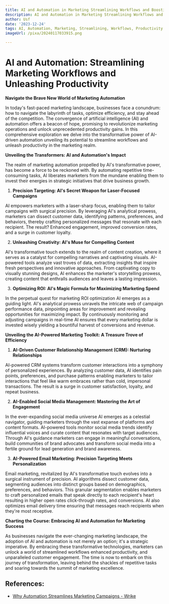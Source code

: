```yaml
---
title: AI and Automation in Marketing Streamlining Workflows and Boosting Productivity
description: AI and Automation in Marketing Streamlining Workflows and Boosting Productivity
author: Usf
date: '2023-12-24'
tags: AI, Automation, Marketing, Streamlining, Workflows, Productivity
imageUrl: /pixa/20240117033915.png

---
```

#  AI and  Automation: Streamlining Marketing Workflows  and Unleashing  Productivity

**Navigate the Brave New World  of Marketing Automation**

In  today's fast-paced marketing landscape, businesses face  a conundrum: how to navigate the labyrinth of tasks, optimize efficiency, and  stay ahead of the competition. The convergence of artificial  intelligence (AI) and automation  offers a beacon of hope, promising to revolutionize marketing  operations and unlock unprecedented productivity gains. In this comprehensive exploration we delve  into the transformative power of AI-driven automation unveiling its potential to streamline workflows and unleash productivity in the marketing  realm.

**Unveiling the Transformers: AI and Automation's Impact**

The realm of marketing automation propelled by AI's  transformative power, has  become a force to be  reckoned with. By automating repetitive time-consuming tasks, AI liberates marketers from the mundane enabling them to invest  their energies in strategic initiatives that drive business growth.

1. **Precision Targeting: AI's Secret Weapon for Laser-Focused Campaigns**

AI empowers marketers with a laser-sharp focus, enabling  them to  tailor campaigns  with surgical precision.  By leveraging  AI's analytical prowess, marketers can dissect customer data, identifying patterns, preferences, and behaviors, thereby crafting personalized  messages that resonate with each recipient. The result? Enhanced  engagement, improved conversion rates,  and a surge in customer loyalty.

2. **Unleashing Creativity: AI's Muse for Compelling Content**

AI's transformative touch extends to the realm of  content creation, where it serves as a catalyst for compelling narratives and captivating visuals.  AI-powered tools analyze vast troves of data, extracting insights that  inspire fresh  perspectives and innovative approaches. From captivating copy to visually stunning designs, AI enhances the marketer's storytelling prowess, creating content that enthralls audiences and leaves a lasting impression.

3. **Optimizing ROI: AI's Magic Formula for Maximizing Marketing Spend**

In  the  perpetual quest for marketing ROI optimization AI emerges as a guiding light. AI's analytical prowess unravels the intricate web of campaign performance data, pinpointing areas for improvement and revealing opportunities for maximizing impact. By continuously monitoring and adjusting campaigns in real-time AI ensures that every marketing dollar is invested wisely yielding a bountiful harvest of conversions and revenue.

**Unveiling the AI-Powered Marketing Toolkit: A Treasure Trove of Efficiency**

1. **AI-Driven Customer Relationship  Management (CRM): Nurturing Relationships**

AI-powered CRM systems transform customer interactions into a symphony of personalized experiences. By analyzing  customer data, AI identifies pain points, preferences, and purchase patterns  enabling marketers to tailor interactions that feel like  warm embraces rather than cold, impersonal transactions. The result is a surge in  customer satisfaction, loyalty, and  repeat business.

2. **AI-Enabled Social Media Management:  Mastering the Art of Engagement**

In the ever-expanding  social media  universe AI emerges as a celestial navigator, guiding marketers through the vast expanse of platforms and content formats. AI-powered tools monitor social media trends identify influential voices and  curate content that resonates with target audiences. Through AI's guidance  marketers can engage  in  meaningful conversations, build communities of brand advocates and transform social media into a fertile ground for lead generation and  brand awareness.

3. **AI-Powered Email Marketing: Precision Targeting Meets  Personalization**

Email marketing,  revitalized by AI's transformative touch evolves into a surgical instrument of precision. AI  algorithms dissect customer data, segmenting audiences into distinct groups based on demographics, preferences, and behaviors. This granular segmentation  enables  marketers to craft personalized emails that speak directly to each recipient's heart resulting in higher open rates click-through rates, and conversions.  AI also optimizes email delivery  time  ensuring that messages reach recipients when they're most receptive.

**Charting  the Course: Embracing AI and  Automation for Marketing Success**

As businesses navigate the  ever-changing marketing landscape, the adoption of AI and automation is not merely an option; it's a strategic imperative. By embracing these transformative technologies, marketers can unlock a world of streamlined workflows enhanced  productivity, and unparalleled customer engagement. The  time is now  to embark on this journey of transformation, leaving  behind the shackles of repetitive tasks and soaring  towards  the summit of marketing excellence.

## References:
- [Why Automation Streamlines Marketing Campaigns - Wrike](https://www.wrike.com/blog/automation-to-streamline-marketing-campaigns/)
